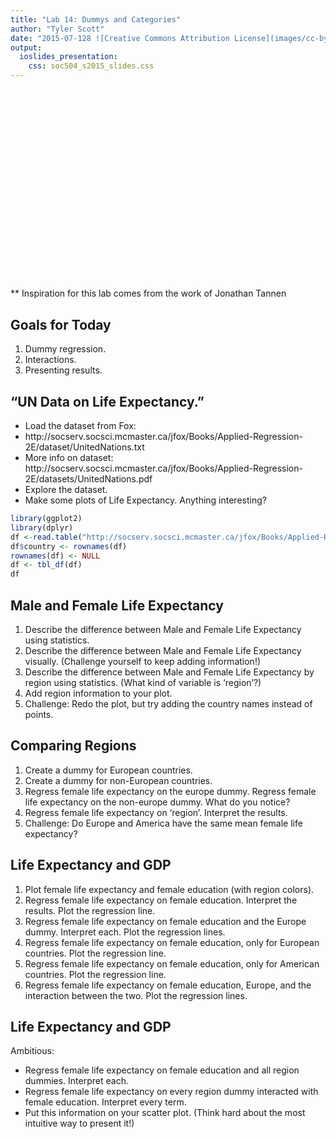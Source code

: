 ```yaml
---
title: "Lab 14: Dummys and Categories"
author: "Tyler Scott"
date: "2015-07-128 ![Creative Commons Attribution License](images/cc-by.png)"
output: 
  ioslides_presentation:
    css: soc504_s2015_slides.css
---
```



## {.smaller}


<br><br> <br> <br> <br><br> <br> <br> <br><br> <br> <br> 
<br> <br><br> <br> <br>    

** Inspiration for this lab comes from the work of Jonathan Tannen 

## Goals for Today   

1. Dummy regression.  
2. Interactions.  
3. Presenting results.  

## “UN Data on Life Expectancy.”  {.smaller}

- Load the dataset from Fox:  
- http://socserv.socsci.mcmaster.ca/jfox/Books/Applied-Regression-2E/dataset/UnitedNations.txt  
- More info on dataset: http://socserv.socsci.mcmaster.ca/jfox/Books/Applied-Regression-2E/datasets/UnitedNations.pdf
- Explore the dataset.  
- Make some plots of Life Expectancy. Anything interesting?  

```r
library(ggplot2)
library(dplyr)
df <-read.table("http://socserv.socsci.mcmaster.ca/jfox/Books/Applied-Regression-2E/datasets/UnitedNations.txt")
df$country <- rownames(df)
rownames(df) <- NULL
df <- tbl_df(df)
df
```

## Male and Female Life Expectancy

1. Describe the difference between Male and Female Life Expectancy using statistics.
2. Describe the difference between Male and Female Life Expectancy visually. (Challenge yourself to keep adding information!)
3. Describe the difference between Male and Female Life Expectancy by region using statistics. (What kind of variable is ‘region’?)
4. Add region information to your plot.
5. Challenge: Redo the plot, but try adding the country names instead of points.

## Comparing Regions 

1. Create a dummy for European countries.  
2. Create a dummy for non-European countries. 
3. Regress female life expectancy on the europe dummy. Regress female life expectancy on the non-europe dummy. What do you notice?  
4. Regress female life expectancy on ‘region’. Interpret the results.  
5. Challenge: Do Europe and America have the same mean female life expectancy?  

## Life Expectancy and GDP

1. Plot female life expectancy and female education (with region colors). 
2. Regress female life expectancy on female education. Interpret the results. Plot the regression line. 
3. Regress female life expectancy on female education and the Europe dummy. Interpret each. Plot the regression lines.
4. Regress female life expectancy on female education, only for European countries. Plot the regression line.    
5. Regress female life expectancy on female education, only for American countries. Plot the regression line.   
6. Regress female life expectancy on female education, Europe, and the interaction between the two. Plot the regression lines.


## Life Expectancy and GDP

Ambitious:  

- Regress female life expectancy on female education and all region dummies. Interpret each.    
- Regress female life expectancy on every region dummy interacted with female education.  Interpret every term.  
- Put this information on your scatter plot. (Think hard about the most intuitive way to present it!)  


